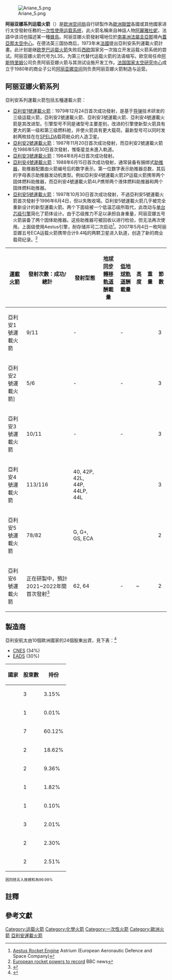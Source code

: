 {{Update|time=2022-01-10T23:10:59+00:00}}
{{Rough translation|time=2022-01-10T23:10:59+00:00}}
{{noteTA
|T=zh-hans:阿丽亚娜系列运载火箭;zh-hk:亞里安火箭;zh-tw:亞利安火箭;
|1=zh-hans:阿丽亚娜;zh-hk:亞里安;zh-tw:亞利安;
}}
[[File:Ariane_5.png|thumb]]

'''阿丽亚娜系列运载火箭'''（'''{{lang|fr|Ariane}}'''）是[[欧洲空间局|欧洲空间局]]自行研製作為[[歐洲聯盟|歐洲聯盟]]各國或其他國家进行太空發射任務的[[一次性使用运载系统|一次性使用运载系统]]，此火箭名稱來自神話人物[[阿麗雅杜妮|阿麗雅杜妮]]，法語中该词也描述某一種[[蜂鳥|蜂鳥]]。阿丽亚娜火箭發射場地位於[[南美洲|南美洲]][[法屬圭亞那|法屬圭亞那]]境內[[蓋亞那太空中心|蓋亞那太空中心]]。在德法英三国协商后，1973年末[[法國|法國]]提出亞利安系列運載火箭計畫。此计划是继[[欧罗巴运载火箭|欧罗巴运载火箭]]失败后[[西欧|西欧]]国家另一次独立开发运载火箭系统的尝试。阿丽亚娜火箭代号为L3S，为第三代替代运载火箭的法语缩写。欧空局任命[[阿斯特里姆|阿斯特里姆]]公司负责阿丽亚娜火箭与其测试设施开发工作。[[法国国家太空研究中心|法国国家太空研究中心]]成立于1980年的商业子公司[[阿丽亚娜空间|阿丽亚娜空间]]则负责阿丽亚娜火箭制造与运营。

==阿丽亚娜火箭系列==
亞利安系列運載火箭包括五種運載火箭：
*[[亞利安1號運載火箭|亞利安1號運載火箭]]：1979年12月24日首次成功發射，是基于[[导弹|导弹]]技术研发的三级运载火箭，亞利安2號運載火箭、亞利安3號運載火箭、亞利安4號運載火箭是其改进型。引擎型号不同是诸型号主要差别，改进的引擎使新型火箭具有更大的第一级和第三级燃料舱，并使火箭具有更大载荷。最新型号可以同时发射两枚挂在在[[SPELDA|SPELDA]]载荷舱众的人造卫星。
*[[亞利安2號運載火箭|亞利安2號運載火箭]]：1987年11月20日首次成功發射，而亞利安2號運載火箭在1986年5月30日首次發射，惟衛星並未進入軌道。  
*[[亞利安3號運載火箭|亞利安3號運載火箭]]：1984年8月4日首次成功發射。 
*[[亞利安4號運載火箭|亞利安4號運載火箭]]：1988年6月15日首次成功發射，通常装备有捆绑式[[助推器|助推器]]，助推器配置由火箭编号后的数字表示。第一位数字表示助推器总数，其后的字母表示助推器发动机类型。例如亞利安4號運載火箭2P运载火箭携带两个固体燃料助推器，而亞利安4號運載火箭4LP携带两个液体燃料助推器和两个固体燃料助推器。
*[[亞利安5號運載火箭|亞利安5號運載火箭]]：1997年10月30日首次成功發射，不過亞利安5號運載火箭首次發射于1996年6月4日，但以失敗收場。亞利安5號運載火箭几乎被完全重新设计的新型運載火箭。两个下面级被一个低温芯级所取代，此改动与[[火神发动机|单台芯级引擎]]简化了箭体设计。由于芯级推力不足以承担自身重量，阿丽亚娜五号火箭装备了两个固体助推器。这些助推器可被回收以进行检验，但无法再次使用。上面级使用Aestus引擎，耐存储并可二次启动<ref>[http://cs.astrium.eads.net/sp/launcher-propulsion/rocket-engines/aestus-rocket-engine.html Aestus Rocket Engine] {{Wayback|url=http://cs.astrium.eads.net/sp/launcher-propulsion/rocket-engines/aestus-rocket-engine.html |date=20140202195939 }} Astrium (European Aeronautic Defence and Space Company)</ref>。2007年5月4日一枚阿丽亚娜五号ECA运载火箭携带合计9.4吨的两颗卫星进入轨道，创造了新的商业载荷纪录。<ref>[http://news.bbc.co.uk/2/hi/science/nature/6621297.stm European rocket powers to record] {{Wayback|url=http://news.bbc.co.uk/2/hi/science/nature/6621297.stm |date=20210125020044 }} BBC news</ref>
{{Ariane evolution graphical timeline}}
{| class="wikitable"
|-
! [[運載火箭|運載火箭]] !! 發射次數：成功/總計  !! 發射型態 !! [[地球同步轉移軌道|地球同步轉移軌道]]酬載量 !! [[低地球軌道|低地球軌道]]酬載量 !! 高度 !! 重量 !! 節數
|-
| 亞利安1號運載火箭 || 9/11 || - || {{convert|1850|kg|abbr=on}} || - || {{convert|47.46|m|ft|abbr=on}} || {{convert|211500|kg|lb|abbr=on}} || 3
|-
| 亞利安2號運載火箭] || 5/6 || - || {{convert|2180|kg|abbr=on}} || - || {{convert|49.13|m|ft|abbr=on}} || {{convert|220950|kg|lb|abbr=on}} || 3
|-
| 亞利安3號運載火箭 || 10/11 || - || {{convert|2700|kg|abbr=on}} || - || {{convert|49.13|m|ft|abbr=on}} || {{convert|234000|kg|lb|abbr=on}} || 3
|-
| 亞利安4號運載火箭 || 113/116 || 40, 42P, 42L, 44P, 44LP, 44L || {{convert|2000|-|4300|kg|abbr=on}} || {{convert|5000|-|7600|kg|abbr=on}} || {{convert|58.72|m|ft|abbr=on}} || {{convert|240000|-|470000|kg|lb|abbr=on}} || 3
|-
| 亞利安5號運載火箭 || 78/82 {{NoteTag|截至2015年10月}}|| G, G+, GS, ECA || {{convert|6950|-|10500|kg|abbr=on}} || {{convert|16000|-|21000|kg|abbr=on}} || {{convert|46|-|52|m|ft|abbr=on}} || {{convert|720000|-|780000|kg|lb|abbr=on}} || 2
|-
| 亞利安6號運載火箭 || 正在研製中，預計2021~2022年間首次發射<ref>{{cite web|url=http://www.phys.org/news/2013-07-europe-okays-next-generation-rocket.html|title=Europe okays design for next-generation rocket|publisher=PhysOrg|date=2013-07-09|accessdate=2013-07-09|archive-date=2013-11-01|archive-url=https://web.archive.org/web/20131101094328/http://phys.org/news/2013-07-europe-okays-next-generation-rocket.html|dead-url=yes}}</ref>|| 62, 64 || {{convert|5000|-|10500|kg|abbr=on}} || - || ~{{convert|63|m|ft|abbr=on}} || {{convert|500000|-|800000|kg|lb|abbr=on}} || 2
|}

==製造商==
亞利安航太由10個歐洲國家的24個股東出資，見下表：<ref>{{cite web |title=Arianespace shareholders represent scientific, technical, financial and political entities from 10 different European countries. |url=http://www.arianespace.com/site/about/shareholders_sub_index.html |publisher=arianespace.com |accessdate=2008-03-07 |archiveurl=https://web.archive.org/web/20080206075437/http://www.arianespace.com/site/about/shareholders_sub_index.html |archivedate=2008-02-06 |deadurl=yes }}</ref>
*[[CNES|CNES]] (34%)
*[[EADS|EADS]] (30%)
{| class="wikitable sortable"
|-
!scope="col"|國家
!scope="col"|股東數
!scope="col"|持份
|-
| {{BEL}}
| 3
| 3.15%
|-
| {{DEN}}
| 1
| 0.01% 
|-
| {{FRA}}
| 7
| 60.12%
|-
| {{GER}}
| 2
| 18.62%
|-
| {{ITA}}
| 2
| 9.36%
|-
| {{NLD}}
| 1
| 1.82%
|-
| {{NOR}}
| 1
| 0.10%
|-
| {{ESP}}
| 3
| 2.01%
|-
| {{SWE}}
| 2
| 2.30%
|-
| {{CHE}}
| 2
| 2.51%
|}
<small>因四捨五入故總和為99.99%</small>

== 註釋 ==
{{NoteFoot}}
==參考文獻==
{{reflist|30em}}
{{ELVs}}
{{Rocket families}}
[[Category:运载火箭|Category:运载火箭]]
[[Category:化學火箭|Category:化學火箭]]
[[Category:一次性火箭|Category:一次性火箭]]
[[Category:歐洲火箭|Category:歐洲火箭]]
[[Category:亞利安運載火箭|]]
